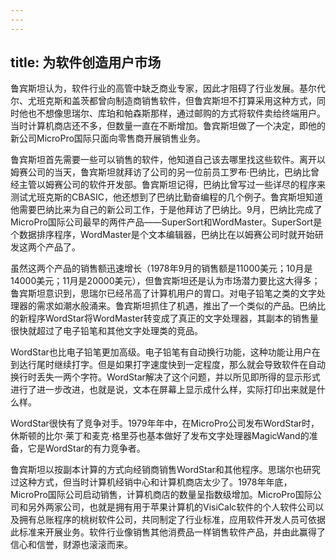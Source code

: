```yaml
---
---
---
```

title: 为软件创造用户市场
---




鲁宾斯坦认为，软件行业的高管中缺乏商业专家，因此才阻碍了行业发展。基尔代尔、尤班克斯和盖茨都曾向制造商销售软件，但鲁宾斯坦不打算采用这种方式，同时他也不想像思瑞尔、库珀和帕森斯那样，通过邮购的方式将软件卖给终端用户。当时计算机商店还不多，但数量一直在不断增加。鲁宾斯坦做了一个决定，即他的新公司MicroPro国际只面向零售商开展销售业务。

鲁宾斯坦首先需要一些可以销售的软件，他知道自己该去哪里找这些软件。离开以姆赛公司的当天，鲁宾斯坦就拜访了公司的另一位前员工罗布·巴纳比，巴纳比曾经主管以姆赛公司的软件开发部。鲁宾斯坦记得，巴纳比曾写过一些详尽的程序来测试尤班克斯的CBASIC，他还想到了巴纳比勤奋编程的几个例子。鲁宾斯坦知道他需要巴纳比来为自己的新公司工作，于是他拜访了巴纳比。9月，巴纳比完成了MicroPro国际公司最早的两件产品——SuperSort和WordMaster。SuperSort是个数据排序程序，WordMaster是个文本编辑器，巴纳比在以姆赛公司时就开始研发这两个产品了。

虽然这两个产品的销售额迅速增长（1978年9月的销售额是11000美元；10月是14000美元；11月是20000美元），但鲁宾斯坦还是认为市场潜力要比这大得多；鲁宾斯坦意识到，思瑞尔已经吊高了计算机用户的胃口。对电子铅笔之类的文字处理器的需求如潮水般涌来。鲁宾斯坦抓住了机遇，推出了一个类似的产品。巴纳比的新程序WordStar将WordMaster转变成了真正的文字处理器，其副本的销售量很快就超过了电子铅笔和其他文字处理类的竞品。

WordStar也比电子铅笔更加高级。电子铅笔有自动换行功能，这种功能让用户在到达行尾时继续打字。但是如果打字速度快到一定程度，那么就会导致软件在自动换行时丢失一两个字符。WordStar解决了这个问题，并以所见即所得的显示形式进行了进一步改进，也就是说，文本在屏幕上显示成什么样，实际打印出来就是什么样。

WordStar很快有了竞争对手。1979年年中，在MicroPro公司发布WordStar时，休斯顿的比尔·莱丁和麦克·格里芬也基本做好了发布文字处理器MagicWand的准备，它是WordStar的有力竞争者。

鲁宾斯坦以按副本计算的方式向经销商销售WordStar和其他程序。思瑞尔也研究过这种方式，但当时计算机经销中心和计算机商店太少了。1978年年底，MicroPro国际公司启动销售，计算机商店的数量呈指数级增加。MicroPro国际公司和另外两家公司，也就是拥有用于苹果计算机的VisiCalc软件的个人软件公司以及拥有总账程序的桃树软件公司，共同制定了行业标准，应用软件开发人员可依据此标准来开展业务。软件行业像销售其他消费品一样销售软件产品，并由此赢得了信心和信誉，财源也滚滚而来。